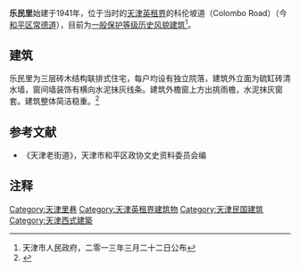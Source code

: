 {{天津历史风貌建筑|
省区市 = 天津市 |
名称 = 乐民里 |
图片 = [[File:常德道乐民里1、2、3、4号.jpg|200px]] |
编号 = 0130434 |
等级 = 一般保护 |
时代 = 1941年|
所在 = [[天津市|天津市]][[和平区_(天津市)|和平区]] |
公布 = 2013年3月22日 |
}}

'''乐民里'''始建于1941年，位于当时的[[天津英租界|天津英租界]]的科伦坡道（Colombo Road）（今[[和平区_(天津市)|和平区]][[常德道|常德道]]），目前为[[天津历史风貌建筑|一般保护等级历史风貌建筑]]<ref>天津市人民政府，二零一三年三月二十二日公布</ref>。

== 建筑 ==
乐民里为三层砖木结构联排式住宅，每户均设有独立院落，建筑外立面为硫缸砖清水墙，窗间墙装饰有横向水泥抹灰线条。建筑外檐窗上方出挑雨檐，水泥抹灰窗套。建筑整体简洁稳重。<ref>{{Cite web |url=http://www.fmjz.cn/Lists/1/DispForm.aspx?ID=201 |title=天津历史风貌建筑网 > 历史风貌建筑总览 > 常德道乐民里1-4号 |accessdate=2014-01-27 |archive-date=2015-09-24 |archive-url=https://web.archive.org/web/20150924014042/http://www.fmjz.cn/Lists/1/DispForm.aspx?ID=201 |dead-url=no }}</ref>

== 参考文献 ==
*《天津老街道》，天津市和平区政协文史资料委员会编

== 注释 ==
<div class="references-small">
<references></references>
</div>

{{天津近代历史文化专题}}

[[Category:天津里巷|Category:天津里巷]]
[[Category:天津英租界建筑物|Category:天津英租界建筑物]]
[[Category:天津民国建筑|Category:天津民国建筑]]
[[Category:天津西式建築|Category:天津西式建築]]